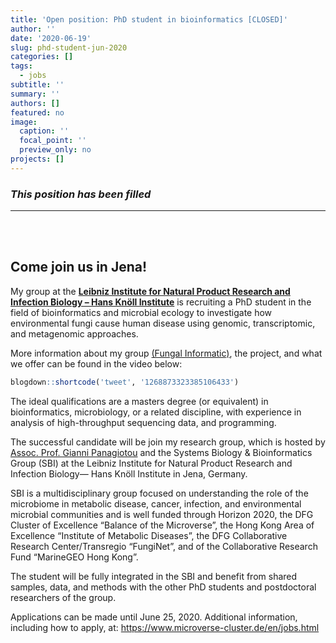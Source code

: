 ```yaml
---
title: 'Open position: PhD student in bioinformatics [CLOSED]'
author: ''
date: '2020-06-19'
slug: phd-student-jun-2020
categories: []
tags:
  - jobs
subtitle: ''
summary: ''
authors: []
featured: no
image:
  caption: ''
  focal_point: ''
  preview_only: no
projects: []
---
```


### _This position has been filled_ ###

***
<br><br>

## Come join us in Jena!

My group at the [**Leibniz Institute for Natural Product Research and Infection Biology – Hans Knöll Institute**](https://www.leibniz-hki.de/en/) is recruiting a PhD student in the field of bioinformatics and microbial ecology to investigate how environmental fungi cause human disease using genomic, transcriptomic, and metagenomic approaches.

More information about my group [(Fungal Informatic)](https://www.leibniz-hki.de/en/fungal-informatics.html), the project, and what we offer can be found in the video below:

```r
blogdown::shortcode('tweet', '1268873323385106433')
```

The ideal qualifications are a masters degree (or equivalent) in bioinformatics, microbiology, or a related discipline, with experience in analysis of high-throughput sequencing data, and programming.

The successful candidate will be join my research group, which is hosted by [Assoc. Prof. Gianni Panagiotou](https://www.leibniz-hki.de/en/sbi-staff-details.html?member=865) and the Systems Biology & Bioinformatics Group (SBI) at the Leibniz Institute for Natural Product Research and Infection Biology— Hans Knöll Institute in Jena, Germany. 

SBI is a multidisciplinary group focused on understanding the role of the microbiome in metabolic disease, cancer, infection, and environmental microbial communities and is well funded through Horizon 2020, the DFG Cluster of Excellence “Balance of the Microverse”, the Hong Kong Area of Excellence “Institute of Metabolic Diseases”, the DFG Collaborative Research Center/Transregio “FungiNet”, and of the Collaborative Research Fund “MarineGEO Hong Kong”. 

The student will be fully integrated in the SBI and benefit from shared samples, data, and methods with the other PhD students and postdoctoral researchers of the group.

Applications can be made until June 25, 2020. Additional information, including how to apply, at:
<https://www.microverse-cluster.de/en/jobs.html>